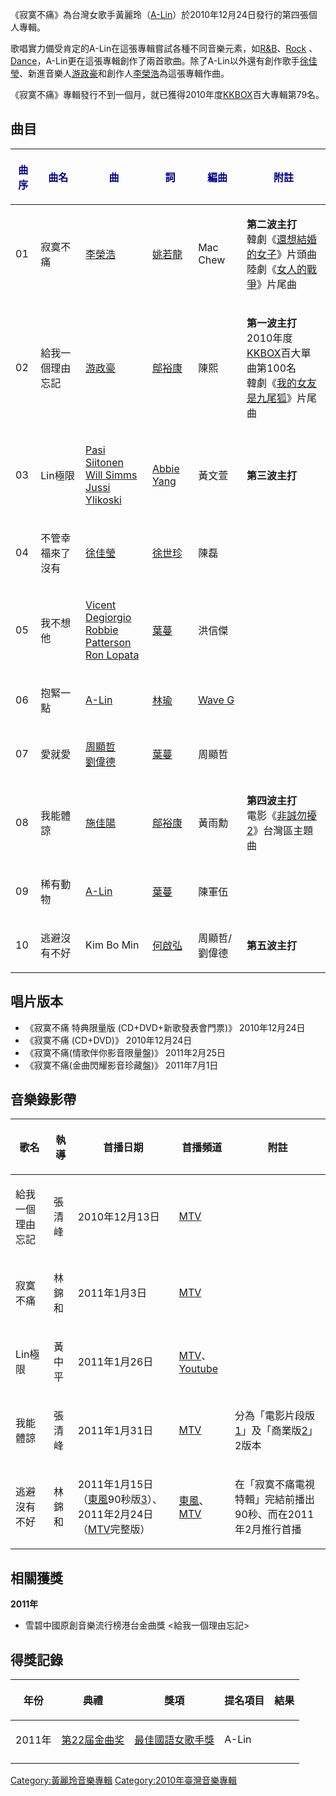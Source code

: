 {{Album infobox | <!-- See Wikipedia:WikiProject_Albums -->
|  Name        = 寂寞不痛
|  Type        = 录音室专辑
|  Artist      = [[黃麗玲|黃麗玲]]
|  Cover       = A-lin_2010.jpg
|  Released    = 2010年12月24日
|  Recorded    = 2010年
|  Genre       = [[国语流行音樂|国语流行音樂]]
|  Length      = 
|  Label       = [[Avex|Avex]]
|  Number      = 
|  Producer    = 
|  Last album  = [[以前_以後|以前 以後]]<br>（2009年）
|  This album  = 寂寞不痛<br>（2010年）
|  Next album  = [[我們會更好的|我們會更好的]]<br>（2011年）
}}

《寂寞不痛》為台灣女歌手黃麗玲（[[A-Lin|A-Lin]]）於2010年12月24日發行的第四張個人專輯。

歌唱實力備受肯定的A-Lin在這張專輯嘗試各種不同音樂元素，如[[R&B|R&B]]、[[Rock|Rock]] 、[[Dance|Dance]]，A-Lin更在這張專輯創作了兩首歌曲。除了A-Lin以外還有創作歌手[[徐佳瑩|徐佳瑩]]、新進音樂人[[游政豪|游政豪]]和創作人[[李榮浩|李榮浩]]為這張專輯作曲。

《寂寞不痛》專輯發行不到一個月，就已獲得2010年度[[KKBOX|KKBOX]]百大專輯第79名。

==曲目==
{| class="wikitable"
|-
! <font color=darkblue>'''曲序'''</font> || <font color=darkblue>'''曲名'''</font> || <font color=darkblue>'''曲'''</font> || <font color=darkblue>'''詞'''</font> ||  <font color=darkblue>'''編曲'''</font> || <font color=darkblue>'''附註'''</font>
|-
| 01 ||寂寞不痛 || [[李榮浩|李榮浩]] || [[姚若龍|姚若龍]] ||Mac Chew ||'''第二波主打'''<br/>韓劇《[[現在還想結婚的女人|還想結婚的女子]]》片頭曲<br/>陸劇《[[女人的戰爭|女人的戰爭]]》片尾曲
|-
| 02 || 給我一個理由忘記 || [[游政豪|游政豪]] || [[鄔裕康|鄔裕康]]  || 陳熙||'''第一波主打'''<br/>2010年度[[KKBOX|KKBOX]]百大單曲第100名<br/>韓劇《[[我的女友是九尾狐|我的女友是九尾狐]]》片尾曲
|-
| 03 || Lin極限 || [[Pasi_Siitonen|Pasi Siitonen]]<br>[[Will_Simms|Will Simms]]<br>[[Jussi_Ylikoski|Jussi Ylikoski]] || [[Abbie_Yang|Abbie Yang]]  ||黃文萱 ||'''第三波主打'''
|-
| 04 || 不管幸福來了沒有 || [[徐佳瑩|徐佳瑩]] || [[徐世珍|徐世珍]] ||陳磊 ||
|-
| 05 || 我不想他 || [[Vicent_Degiorgio|Vicent Degiorgio]]<br>[[Robbie_Patterson|Robbie Patterson]]<br>[[Ron_Lopata|Ron Lopata]] || [[葉蔓|葉蔓]] ||洪信傑 || 
|-
| 06 || 抱緊一點 || [[A-Lin|A-Lin]] || [[林瑜|林瑜]] ||[[Wave_G|Wave G]] || 
|-
| 07 || 愛就愛 || [[周顯哲|周顯哲]]<br>[[劉偉德|劉偉德]] || [[葉蔓|葉蔓]] || 周顯哲|| 
|-
| 08 || 我能體諒|| [[施佳陽|施佳陽]] || [[鄔裕康|鄔裕康]] ||黃雨勳||'''第四波主打'''<br/>電影《[[非誠勿擾2|非誠勿擾2]]》台灣區主題曲
|-
| 09 || 稀有動物 || [[A-Lin|A-Lin]] || [[葉蔓|葉蔓]] ||陳軍伍||
|-
| 10 || 逃避沒有不好|| Kim Bo Min || [[何啟弘|何啟弘]] ||周顯哲/劉偉德 ||'''第五波主打'''
|}

== 唱片版本 ==
*《寂寞不痛 特典限量版 (CD+DVD+新歌發表會門票)》 2010年12月24日
*《寂寞不痛 (CD+DVD)》 2010年12月24日
*《寂寞不痛(情歌伴你影音限量盤)》 2011年2月25日
*《寂寞不痛(金曲閃耀影音珍藏盤)》 2011年7月1日

==音樂錄影帶==
{| class="wikitable"
! 歌名 !! 執導 !! 首播日期 !! 首播頻道 !! 附註 
|-
|給我一個理由忘記||張清峰||2010年12月13日||[[MTV|MTV]]||
|-
|寂寞不痛||林錦和||2011年1月3日||[[MTV|MTV]]||
|-
|Lin極限||黃中平||2011年1月26日||[[MTV|MTV]]、[[Youtube|Youtube]]||
|-
|我能體諒||張清峰||2011年1月31日||[[MTV|MTV]]||分為「電影片段版[http://www.youtube.com/watch?v=2KjzjiXohkc&feature=related]{{Wayback|url=http://www.youtube.com/watch?v=2KjzjiXohkc&feature=related |date=20160920133937 }}」及「商業版[http://www.youtube.com/watch?v=p8MdT4ZYq0g]{{Wayback|url=http://www.youtube.com/watch?v=p8MdT4ZYq0g |date=20131222004151 }}」2版本
|-
|逃避沒有不好||林錦和||2011年1月15日（[[東風衛視|東風]]90秒版[http://www.youtube.com/watch?v=92ve1uEPazw&feature=related]）、2011年2月24日（[[MTV|MTV]]完整版）||[[東風衛視|東風]]、[[MTV|MTV]]||在「寂寞不痛電視特輯」完結前播出90秒、而在2011年2月推行首播
|}

==相關獲獎==
'''2011年'''
*雪碧中國原創音樂流行榜港台金曲獎  <給我一個理由忘記>

== 得獎記錄 ==
{| class="wikitable" style="width:100%; text-align:center;"
|-
!年份||典禮||獎項||提名項目||結果
|-
| rowspan="1"|2011年
| rowspan="1"|[[第22届金曲奖|第22届金曲奖]]
| [[最佳國語女歌手獎_(金曲獎)|最佳國語女歌手獎]]||A-Lin
|{{nom}}
|-
|}

[[Category:黃麗玲音樂專輯|Category:黃麗玲音樂專輯]]
[[Category:2010年臺灣音樂專輯|Category:2010年臺灣音樂專輯]]